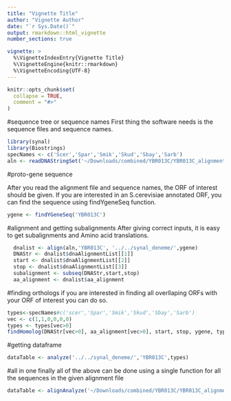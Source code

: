 ```yaml
---
title: "Vignette Title"
author: "Vignette Author"
date: "`r Sys.Date()`"
output: rmarkdown::html_vignette
number_sections: true

vignette: >
  %\VignetteIndexEntry{Vignette Title}
  %\VignetteEngine{knitr::rmarkdown}
  %\VignetteEncoding{UTF-8}
---
```


```r
knitr::opts_chunk$set(
  collapse = TRUE,
  comment = "#>"
)
```

#sequence tree or sequence names
First thing the software needs is the sequence files and sequence names. 
```r
library(synal)
library(Biostrings)
specNames <- c('Scer','Spar','Smik','Skud','Sbay','Sarb')
aln <- readDNAStringSet('~/Downloads/combined/YBR013C/YBR013C_alignment.fa')

```


#proto-gene sequence

After you read the alignment file and sequence names, the ORF of interest should be given. If you are interested in an S.cerevisiae annotated ORF, you can find the sequence using findYgeneSeq function.
```r

ygene <- findYGeneSeq('YBR013C')
```

#alignment and getting subalignments
After giving correct inputs, it is easy to get subalignments and Amino acid translations.

```r
  dnalist <- align(aln,'YBR013C', '../../synal_deneme/',ygene)
  DNAStr <- dnalist$dnaAlignmentList[[1]]
  start <- dnalist$dnaAlignmentList[[2]]
  stop <- dnalist$dnaAlignmentList[[3]]
  subalignment <- subseq(DNAStr,start,stop)
  aa_alignment <- dnalist$aa_alignment
```

#finding orthologs
if you are interested in finding all overllaping ORFs with your ORF of interest you can do so.
```r
types<-specNames#c('scer','Spar','Smik','Skud','Sbay','Sarb')
vec <- c(1,1,0,0,0,0)
types <- types[vec>0]
findHomolog(DNAStr[vec>0], aa_alignment[vec>0], start, stop, ygene, types,  '../../synal_deneme/', 'YBR013C')

```

#getting dataframe
```r
dataTable <- analyze('../../synal_deneme/','YBR013C',types)
```

#all in one
finally all of the above can be done using a single function for all the sequences in the given alignment file

```r
dataTable <- alignAnalyze('~/Downloads/combined/YBR013C/YBR013C_alignment.fa','YBR013C',outputDirectory = '../../synal_deneme/',specNames = specNames)
```
